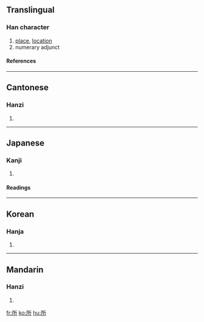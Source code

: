 ==Translingual==
{{Han stroke|[[Image:所-order.gif]]}}
===Han character===
{{Han char|rn=63|rad=戶|as=04|sn=8|four=7222<sub>1</sub>|canj=竹尸竹一中 (HSHML)}}
# [[place]], [[location]]
# numerary adjunct
====References====
{{Han ref|kx=0415.160|dkj=11715|dj=0760.020|hdz=32259.010|uh=6240|ud=25152|bh=A9D2|bd=43474}}
----

==Cantonese==
===Hanzi===
{{yue-hanzi|jyut=|y=so2}}
# {{defn|Cantonese}}
----
==Japanese==
===Kanji===
{{ja-kanji|grade=|rs=戶04}}
# {{defn|Japanese}} 
====Readings====
{{ja-readings|on=[[しょ]] (sho), [[そ]] (so)|kun=[[ところ]] (tokoro)}}
----
==Korean==
===Hanja===
{{ko-hanja|hangeul=소|eumhun=바|rv=so|mr=so|y=so}}
# {{defn|Korean}}
----
==Mandarin==
===Hanzi===
{{cmn-hanzi|pin=[[biàn]] (bian4), [[piān]] (pian1), [[suǒ]] (suo3)|wg=pien<sup>4</sup>, p'ien<sup>1</sup>, so<sup>3</sup>}}
# {{defn|Mandarin}}

[[fr:所]]
[[ko:所]]
[[hu:所]]